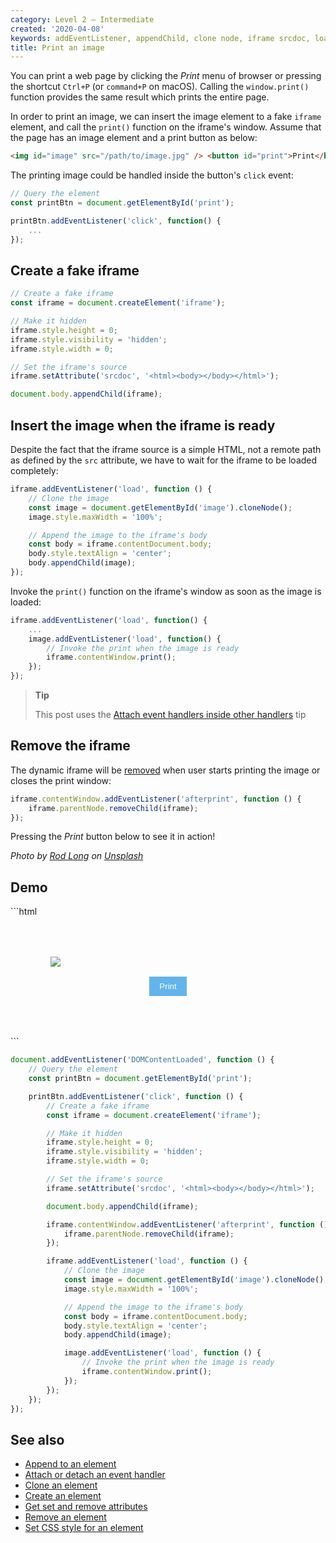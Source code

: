 ```yaml
---
category: Level 2 — Intermediate
created: '2020-04-08'
keywords: addEventListener, appendChild, clone node, iframe srcdoc, load event, print image, removeChild, set CSS style, setAttribute, window print
title: Print an image
---
```


You can print a web page by clicking the _Print_ menu of browser or pressing the shortcut `Ctrl+P` (or `command+P` on macOS). Calling the `window.print()` function provides the same result which prints the entire page.

In order to print an image, we can insert the image element to a fake `iframe` element, and call the `print()` function on the iframe's window. Assume that the page has an image element and a print button as below:

```html
<img id="image" src="/path/to/image.jpg" /> <button id="print">Print</button>
```

The printing image could be handled inside the button's `click` event:

```js
// Query the element
const printBtn = document.getElementById('print');

printBtn.addEventListener('click', function() {
    ...
});
```

## Create a fake iframe

```js
// Create a fake iframe
const iframe = document.createElement('iframe');

// Make it hidden
iframe.style.height = 0;
iframe.style.visibility = 'hidden';
iframe.style.width = 0;

// Set the iframe's source
iframe.setAttribute('srcdoc', '<html><body></body></html>');

document.body.appendChild(iframe);
```

## Insert the image when the iframe is ready

Despite the fact that the iframe source is a simple HTML, not a remote path as defined by the `src` attribute, we have to wait for the iframe to be loaded completely:

```js
iframe.addEventListener('load', function () {
    // Clone the image
    const image = document.getElementById('image').cloneNode();
    image.style.maxWidth = '100%';

    // Append the image to the iframe's body
    const body = iframe.contentDocument.body;
    body.style.textAlign = 'center';
    body.appendChild(image);
});
```

Invoke the `print()` function on the iframe's window as soon as the image is loaded:

```js
iframe.addEventListener('load', function() {
    ...
    image.addEventListener('load', function() {
        // Invoke the print when the image is ready
        iframe.contentWindow.print();
    });
});
```

> **Tip**
>
> This post uses the [Attach event handlers inside other handlers](https://phuoc.ng/collection/html-dom/attach-event-handlers-inside-other-handlers/) tip

## Remove the iframe

The dynamic iframe will be [removed](https://phuoc.ng/collection/html-dom/remove-an-element/) when user starts printing the image or closes the print window:

```js
iframe.contentWindow.addEventListener('afterprint', function () {
    iframe.parentNode.removeChild(iframe);
});
```

Pressing the _Print_ button below to see it in action!

_Photo by [Rod Long](https://unsplash.com/@rodlong) on [Unsplash](https://unsplash.com/photos/J-ygvQbilXU)_

## Demo

<Playground>
```html
<div style="display: flex; flex-direction: column; justify-content: center; padding: 4rem">
    <img id="image" src="/assets/html-dom/village.jpg" />
    <div style="margin-top: 1rem; text-align: center">
        <button
            style="background-color: #63b3ed; border: none; color: #fff; cursor: pointer; padding: 0.5rem 1rem"
            id="print"
        >
            Print
        </button>
    </div>
</div>
```

```js
document.addEventListener('DOMContentLoaded', function () {
    // Query the element
    const printBtn = document.getElementById('print');

    printBtn.addEventListener('click', function () {
        // Create a fake iframe
        const iframe = document.createElement('iframe');

        // Make it hidden
        iframe.style.height = 0;
        iframe.style.visibility = 'hidden';
        iframe.style.width = 0;

        // Set the iframe's source
        iframe.setAttribute('srcdoc', '<html><body></body></html>');

        document.body.appendChild(iframe);

        iframe.contentWindow.addEventListener('afterprint', function () {
            iframe.parentNode.removeChild(iframe);
        });

        iframe.addEventListener('load', function () {
            // Clone the image
            const image = document.getElementById('image').cloneNode();
            image.style.maxWidth = '100%';

            // Append the image to the iframe's body
            const body = iframe.contentDocument.body;
            body.style.textAlign = 'center';
            body.appendChild(image);

            image.addEventListener('load', function () {
                // Invoke the print when the image is ready
                iframe.contentWindow.print();
            });
        });
    });
});
```
</Playground>

## See also

-   [Append to an element](https://phuoc.ng/collection/html-dom/append-to-an-element/)
-   [Attach or detach an event handler](https://phuoc.ng/collection/html-dom/attach-or-detach-an-event-handler/)
-   [Clone an element](https://phuoc.ng/collection/html-dom/clone-an-element/)
-   [Create an element](https://phuoc.ng/collection/html-dom/create-an-element/)
-   [Get set and remove attributes](https://phuoc.ng/collection/html-dom/get-set-and-remove-attributes/)
-   [Remove an element](https://phuoc.ng/collection/html-dom/remove-an-element/)
-   [Set CSS style for an element](https://phuoc.ng/collection/html-dom/set-css-style-for-an-element/)
